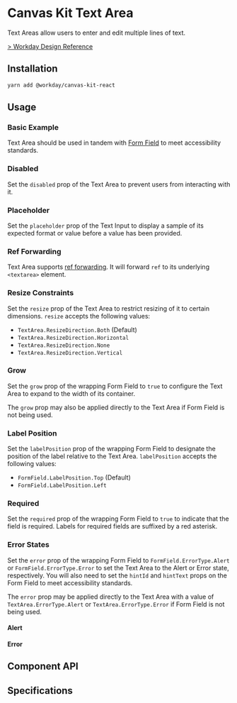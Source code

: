 


<Meta title="Components/Inputs/TextArea" component={TextArea} />

# Canvas Kit Text Area

Text Areas allow users to enter and edit multiple lines of text.

[> Workday Design Reference](https://design.workday.com/components/inputs/text-area)

## Installation

```sh
yarn add @workday/canvas-kit-react
```

## Usage

### Basic Example

Text Area should be used in tandem with [Form Field](/components/inputs/form-field/) to meet
accessibility standards.

<ExampleCodeBlock code={Basic} />

### Disabled

Set the `disabled` prop of the Text Area to prevent users from interacting with it.

<ExampleCodeBlock code={Disabled} />

### Placeholder

Set the `placeholder` prop of the Text Input to display a sample of its expected format or value
before a value has been provided.

<ExampleCodeBlock code={Placeholder} />

### Ref Forwarding

Text Area supports [ref forwarding](https://reactjs.org/docs/forwarding-refs.html). It will forward
`ref` to its underlying `<textarea>` element.

<ExampleCodeBlock code={RefForwarding} />

### Resize Constraints

Set the `resize` prop of the Text Area to restrict resizing of it to certain dimensions. `resize`
accepts the following values:

- `TextArea.ResizeDirection.Both` (Default)
- `TextArea.ResizeDirection.Horizontal`
- `TextArea.ResizeDirection.None`
- `TextArea.ResizeDirection.Vertical`

<ExampleCodeBlock code={ResizeConstraints} />

### Grow

Set the `grow` prop of the wrapping Form Field to `true` to configure the Text Area to expand to the
width of its container.

<ExampleCodeBlock code={Grow} />

The `grow` prop may also be applied directly to the Text Area if Form Field is not being used.

### Label Position

Set the `labelPosition` prop of the wrapping Form Field to designate the position of the label
relative to the Text Area. `labelPosition` accepts the following values:

- `FormField.LabelPosition.Top` (Default)
- `FormField.LabelPosition.Left`

<ExampleCodeBlock code={LabelPosition} />

### Required

Set the `required` prop of the wrapping Form Field to `true` to indicate that the field is required.
Labels for required fields are suffixed by a red asterisk.

<ExampleCodeBlock code={Required} />

### Error States

Set the `error` prop of the wrapping Form Field to `FormField.ErrorType.Alert` or
`FormField.ErrorType.Error` to set the Text Area to the Alert or Error state, respectively. You will
also need to set the `hintId` and `hintText` props on the Form Field to meet accessibility
standards.

The `error` prop may be applied directly to the Text Area with a value of `TextArea.ErrorType.Alert`
or `TextArea.ErrorType.Error` if Form Field is not being used.

#### Alert

<ExampleCodeBlock code={Alert} />

#### Error

<ExampleCodeBlock code={Error} />

## Component API

<SymbolDoc name="TextArea" fileName="/react/" />

## Specifications

<Specifications file="TextArea.spec.ts" name="Text Area" />
